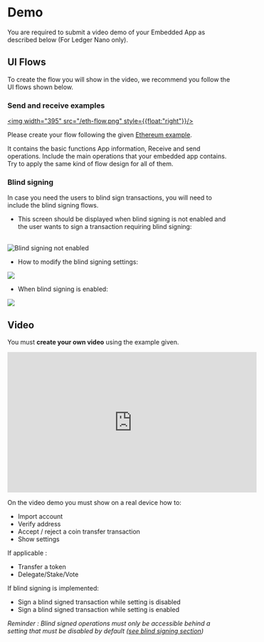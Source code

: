 # Demo

You are required to submit a video demo of your Embedded App as described below (For Ledger Nano only).

## UI Flows

To create the flow you will show in the video, we recommend you follow the UI flows shown below.

### Send and receive examples

<a href="/eth-flow.png"><img width="395" src="/eth-flow.png" style={{float:"right"}}/></a>


Please create your flow following the given [Ethereum example](/eth-flow.pdf).

It contains the basic functions App information, Receive and send operations. Include the main operations that your embedded app contains. Try to apply the same kind of flow design for all of them.

### Blind signing

In case you need the users to blind sign transactions, you will need to include the blind signing flows.

- This screen should be displayed when blind signing is not enabled and the user wants to sign a transaction requiring blind signing:

<br/>
<div className="center">
	<img src="/blind-signing-not-enabled.png" alt="Blind signing not enabled"/>
</div>

- How to modify the blind signing settings:

![](/blind-signing-settings.png)


- When blind signing is enabled:

![](/blind-signing-enabled.png)


## Video

You must **create your own video** using the example given.

<iframe width="560" height="315" src="https://www.youtube-nocookie.com/embed/pgGZvx30yNw" title="YouTube video player" frameborder="0" allow="accelerometer; autoplay; clipboard-write; encrypted-media; gyroscope; picture-in-picture" allowfullscreen></iframe>


On the video demo you must show on a real device how to:
- Import account
- Verify address
- Accept / reject a coin transfer transaction
- Show settings

If applicable :
- Transfer a token
- Delegate/Stake/Vote

If blind signing is implemented:
- Sign a blind signed transaction while setting is disabled
- Sign a blind signed transaction while setting is enabled

*Reminder : Blind signed operations must only be accessible behind a setting that must be disabled by default ([see blind signing section](../design#blind-signing))*
